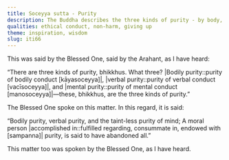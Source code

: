 ```yaml
---
title: Soceyya sutta - Purity
description: The Buddha describes the three kinds of purity - by body, speech and mind.
qualities: ethical conduct, non-harm, giving up
theme: inspiration, wisdom
slug: iti66
---
```


This was said by the Blessed One, said by the Arahant, as I have heard:

“There are three kinds of purity, bhikkhus. What three? |Bodily purity::purity of bodily conduct [kāyasoceyya]|, |verbal purity::purity of verbal conduct [vacīsoceyya]|, and |mental purity::purity of mental conduct [manosoceyya]|—these, bhikkhus, are the three kinds of purity.”

The Blessed One spoke on this matter. In this regard, it is said:

“Bodily purity, verbal purity,
and the taint-less purity of mind;
A moral person |accomplished in::fulfilled regarding, consummate in, endowed with [sampanna]| purity,
is said to have abandoned all.”

This matter too was spoken by the Blessed One, as I have heard.